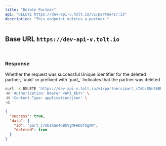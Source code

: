 ```yaml
---
title: "Delete Partner"
api: "DELETE https://dev-api-v.tolt.io/v1/partners/:id"
description: "This endpoint deletes a partner."
---
```


## Base URL `https://dev-api-v.tolt.io`

<br />

### Response

<ResponseField name="success" type="boolean">
  Whether the request was successful
</ResponseField>

<ResponseField name="data" type="object">
  <Expandable title="properties" defaultOpen={true}>
    <ResponseField name="id" type="string">
      Unique identifier for the deleted partner, `uuid` or prefixed with `part_`
    </ResponseField>
    <ResponseField name="deleted" type="boolean">
      Indicates that the partner was deleted
    </ResponseField>
  </Expandable>
</ResponseField>

<RequestExample>

```bash cURL
curl -X DELETE 'https://dev-api-v.tolt.io/v1/partners/part_s7mbzRGn46BhVgNFHD6fDgXW' \
-H 'Authorization: Bearer <API_KEY>' \
-H 'Content-Type: application/json' \
-d ''
```

</RequestExample>

<ResponseExample>

```json Response
{
  "success": true,
  "data": {
    "id": "part_s7mbzRGn46BhVgNFHD6fDgXW",
    "deleted": true
  }
}
```

</ResponseExample>
